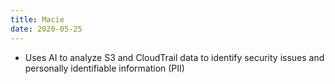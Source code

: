 ```yaml
---
title: Macie
date: 2020-05-25
---
```


- Uses AI to analyze S3 and CloudTrail data to identify security issues and personally identifiable information (PII)
